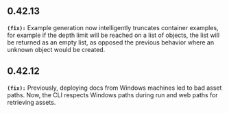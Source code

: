 ## 0.42.13
**`(fix):`** Example generation now intelligently truncates container examples, for example if the depth limit will be reached on a list of objects,
the list will be returned as an empty list, as opposed the previous behavior where an unknown object would be created.


## 0.42.12
**`(fix):`** Previously, deploying docs from Windows machines led to bad asset paths.
Now, the CLI respects Windows paths during run and web paths for retrieving
assets.



